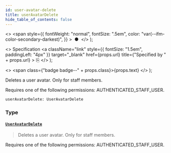 ```yaml
---
id: user-avatar-delete
title: userAvatarDelete
hide_table_of_contents: false
---
```


  <>
    <span
      style={{
        fontWeight: "normal",
        fontSize: ".5em",
        color: "var(--ifm-color-secondary-darkest)",
      }}
    >
      &nbsp;●&nbsp;
    </span>
  </>
);

  <>
    Specification
    <a
      className="link"
      style={{ fontSize: "1.5em", paddingLeft: "4px" }}
      target="\_blank"
      href={props.url}
      title={"Specified by " + props.url}
    >
      ⎘
    </a>
  </>
);

  <>
    <span class={"badge badge--" + props.class}>{props.text}</span>
  </>
);

Deletes a user avatar. Only for staff members.

Requires one of the following permissions: AUTHENTICATED_STAFF_USER.

```graphql
userAvatarDelete: UserAvatarDelete
```

### Type

#### [`UserAvatarDelete`](../../api-reference/objects/user-avatar-delete) <Badge class="secondary" text="object"/>

> Deletes a user avatar. Only for staff members.

Requires one of the following permissions: AUTHENTICATED_STAFF_USER.

>

